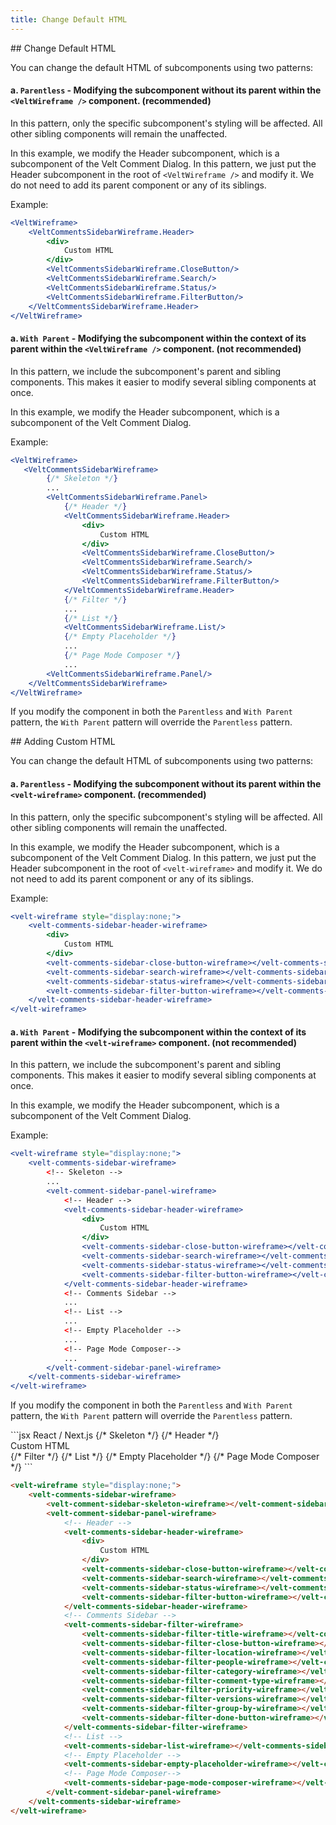 ```yaml
---
title: Change Default HTML
---
```

<Tabs>

<Tab title="React / Next.js">
## Change Default HTML

You can change the default HTML of subcomponents using two patterns:

#### a. `Parentless` - Modifying the subcomponent without its parent within the `<VeltWireframe />` component. (recommended)

In this pattern, only the specific subcomponent's styling will be affected. All other sibling components will remain the unaffected.

In this example, we modify the Header subcomponent, which is a subcomponent of the Velt Comment Dialog. In this pattern, we just put the Header subcomponent in the root of `<VeltWireframe />` and modify it. We do not need to add its parent component or any of its siblings.

Example:

```jsx
<VeltWireframe>
    <VeltCommentsSidebarWireframe.Header>
        <div>
            Custom HTML
        </div>
        <VeltCommentsSidebarWireframe.CloseButton/>
        <VeltCommentsSidebarWireframe.Search/>
        <VeltCommentsSidebarWireframe.Status/>
        <VeltCommentsSidebarWireframe.FilterButton/>
    </VeltCommentsSidebarWireframe.Header>
</VeltWireframe>
```

#### a. `With Parent` - Modifying the subcomponent within the context of its parent within the `<VeltWireframe />` component. (not recommended)

In this pattern, we include the subcomponent's parent and sibling components. This makes it easier to modify several sibling components at once.

In this example, we modify the Header subcomponent, which is a subcomponent of the Velt Comment Dialog. 

Example:

```jsx
<VeltWireframe>
   <VeltCommentsSidebarWireframe>
        {/* Skeleton */}
        ...
        <VeltCommentsSidebarWireframe.Panel>
            {/* Header */}
            <VeltCommentsSidebarWireframe.Header>
                <div>
                    Custom HTML
                </div>
                <VeltCommentsSidebarWireframe.CloseButton/>
                <VeltCommentsSidebarWireframe.Search/>
                <VeltCommentsSidebarWireframe.Status/>
                <VeltCommentsSidebarWireframe.FilterButton/>
            </VeltCommentsSidebarWireframe.Header>
            {/* Filter */}
            ...
            {/* List */}
            <VeltCommentsSidebarWireframe.List/>
            {/* Empty Placeholder */}
            ...
            {/* Page Mode Composer */}
            ...
        <VeltCommentsSidebarWireframe.Panel/>
    </VeltCommentsSidebarWireframe>
</VeltWireframe>
```

<Note> If you modify the component in both the `Parentless` and `With Parent` pattern, the `With Parent` pattern will override the `Parentless` pattern. </Note>



</Tab>

<Tab title="HTML / Other Frameworks">
## Adding Custom HTML

You can change the default HTML of subcomponents using two patterns:

#### a. `Parentless` - Modifying the subcomponent without its parent within the `<velt-wireframe>` component. (recommended)

In this pattern, only the specific subcomponent's styling will be affected. All other sibling components will remain the unaffected.

In this example, we modify the Header subcomponent, which is a subcomponent of the Velt Comment Dialog. In this pattern, we just put the Header subcomponent in the root of `<velt-wireframe>` and modify it. We do not need to add its parent component or any of its siblings.

Example:

```jsx
<velt-wireframe style="display:none;">
    <velt-comments-sidebar-header-wireframe>
        <div>
            Custom HTML
        </div>
        <velt-comments-sidebar-close-button-wireframe></velt-comments-sidebar-close-button-wireframe>
        <velt-comments-sidebar-search-wireframe></velt-comments-sidebar-search-wireframe>
        <velt-comments-sidebar-status-wireframe></velt-comments-sidebar-status-wireframe>
        <velt-comments-sidebar-filter-button-wireframe></velt-comments-sidebar-filter-button-wireframe>
    </velt-comments-sidebar-header-wireframe>
</velt-wireframe>
```

#### a. `With Parent` - Modifying the subcomponent within the context of its parent within the `<velt-wireframe>` component. (not recommended)

In this pattern, we include the subcomponent's parent and sibling components. This makes it easier to modify several sibling components at once.

In this example, we modify the Header subcomponent, which is a subcomponent of the Velt Comment Dialog. 

Example:

```jsx
<velt-wireframe style="display:none;">
    <velt-comments-sidebar-wireframe>
        <!-- Skeleton -->
        ...
        <velt-comment-sidebar-panel-wireframe>
            <!-- Header -->
            <velt-comments-sidebar-header-wireframe>
                <div>
                    Custom HTML
                </div>
                <velt-comments-sidebar-close-button-wireframe></velt-comments-sidebar-close-button-wireframe>
                <velt-comments-sidebar-search-wireframe></velt-comments-sidebar-search-wireframe>
                <velt-comments-sidebar-status-wireframe></velt-comments-sidebar-status-wireframe>
                <velt-comments-sidebar-filter-button-wireframe></velt-comments-sidebar-filter-button-wireframe>
            </velt-comments-sidebar-header-wireframe>
            <!-- Comments Sidebar -->
            ...
            <!-- List -->
            ...
            <!-- Empty Placeholder -->
            ...
            <!-- Page Mode Composer-->
            ...
        </velt-comment-sidebar-panel-wireframe>
    </velt-comments-sidebar-wireframe>
</velt-wireframe>
```

<Note> If you modify the component in both the `Parentless` and `With Parent` pattern, the `With Parent` pattern will override the `Parentless` pattern. </Note>


</Tab>

</Tabs>






<RequestExample>
```jsx React / Next.js
<VeltWireframe>
    <VeltCommentsSidebarWireframe>
        {/* Skeleton */}
        <VeltCommentsSidebarWireframe.Skeleton />
        <VeltCommentsSidebarWireframe.Panel>
            {/* Header */}
            <VeltCommentsSidebarWireframe.Header>
                <div>
                    Custom HTML
                </div>
                <VeltCommentsSidebarWireframe.CloseButton/>
                <VeltCommentsSidebarWireframe.Search/>
                <VeltCommentsSidebarWireframe.Status/>
                <VeltCommentsSidebarWireframe.FilterButton/>
            </VeltCommentsSidebarWireframe.Header>
            {/* Filter */}
            <VeltCommentsSidebarWireframe.Filter>
                <VeltCommentsSidebarWireframe.Filter.Title/>
                <VeltCommentsSidebarWireframe.Filter.CloseButton/>
                <VeltCommentsSidebarWireframe.Filter.Location/>
                <VeltCommentsSidebarWireframe.Filter.People/>
                <VeltCommentsSidebarWireframe.Filter.Category/>
                <VeltCommentsSidebarWireframe.Filter.Priority/>
                <VeltCommentsSidebarWireframe.Filter.CommentType/>
                <VeltCommentsSidebarWireframe.Filter.Versions/>
                <VeltCommentsSidebarWireframe.Filter.GroupBy/>
                <VeltCommentsSidebarWireframe.Filter.DoneButton/>
            </VeltCommentsSidebarWireframe.Filter>
            {/* List */}
            <VeltCommentsSidebarWireframe.List/>
            {/* Empty Placeholder */}
            <VeltCommentsSidebarWireframe.EmptyPlaceholder/>
            {/* Page Mode Composer */}
            <VeltCommentsSidebarWireframe.PageModeComposer/>
        <VeltCommentsSidebarWireframe.Panel/>
    </VeltCommentsSidebarWireframe>
</VeltWireframe>
```


```HTML HTML
<velt-wireframe style="display:none;">
    <velt-comments-sidebar-wireframe>
        <velt-comment-sidebar-skeleton-wireframe></velt-comment-sidebar-skeleton-wireframe>
        <velt-comment-sidebar-panel-wireframe>
            <!-- Header -->
            <velt-comments-sidebar-header-wireframe>
                <div>
                    Custom HTML
                </div>
                <velt-comments-sidebar-close-button-wireframe></velt-comments-sidebar-close-button-wireframe>
                <velt-comments-sidebar-search-wireframe></velt-comments-sidebar-search-wireframe>
                <velt-comments-sidebar-status-wireframe></velt-comments-sidebar-status-wireframe>
                <velt-comments-sidebar-filter-button-wireframe></velt-comments-sidebar-filter-button-wireframe>
            </velt-comments-sidebar-header-wireframe>
            <!-- Comments Sidebar -->
            <velt-comments-sidebar-filter-wireframe>
                <velt-comments-sidebar-filter-title-wireframe></velt-comments-sidebar-filter-title-wireframe>
                <velt-comments-sidebar-filter-close-button-wireframe></velt-comments-sidebar-filter-close-button-wireframe>
                <velt-comments-sidebar-filter-location-wireframe></velt-comments-sidebar-filter-location-wireframe>
                <velt-comments-sidebar-filter-people-wireframe></velt-comments-sidebar-filter-people-wireframe>
                <velt-comments-sidebar-filter-category-wireframe></velt-comments-sidebar-filter-category-wireframe>
                <velt-comments-sidebar-filter-comment-type-wireframe></velt-comments-sidebar-filter-comment-type-wireframe>
                <velt-comments-sidebar-filter-priority-wireframe></velt-comments-sidebar-filter-priority-wireframe>
                <velt-comments-sidebar-filter-versions-wireframe></velt-comments-sidebar-filter-versions-wireframe>
                <velt-comments-sidebar-filter-group-by-wireframe></velt-comments-sidebar-filter-group-by-wireframe>
                <velt-comments-sidebar-filter-done-button-wireframe></velt-comments-sidebar-filter-done-button-wireframe>
            </velt-comments-sidebar-filter-wireframe>
            <!-- List -->
            <velt-comments-sidebar-list-wireframe></velt-comments-sidebar-list-wireframe>
            <!-- Empty Placeholder -->
            <velt-comments-sidebar-empty-placeholder-wireframe></velt-comments-sidebar-empty-placeholder-wireframe>
            <!-- Page Mode Composer-->
            <velt-comments-sidebar-page-mode-composer-wireframe></velt-comments-sidebar-page-mode-composer-wireframe>
        </velt-comment-sidebar-panel-wireframe>
    </velt-comments-sidebar-wireframe>
</velt-wireframe>
```
</RequestExample>

